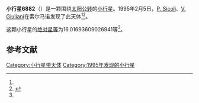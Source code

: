 {{Infobox planet
| bgcolour = #FFFFC0
| name = 6882 Sormano
| symbol = 
| image = 
| caption = 
| discovery = yes
| discovery_ref = 
| discoverer = [[P._Sicoli|P. Sicoli]]、[[V._Giuliani|V. Giuliani]]
| discovery_site = [[索尔马诺|索尔马诺]] 
| discovered = 1995年2月5日
| designations = yes
| mp_name = 
| named_after = 
| alt_names = 1995 CC1/ 1986 XM2 / 1989 OW / 1993 OQ
| mp_category = [[主带小行星|主带小行星]]
| orbit_ref = <ref name="a">[http://ssd.jpl.nasa.gov/sbdb.cgi?sstr=6882 6882 Sormano] {{Wayback|url=http://ssd.jpl.nasa.gov/sbdb.cgi?sstr=6882 |date=20200820185317 }}，小行星數據庫瀏覽器（JPL Small-Body Database Browser）－[[美国国家航空航天局|美国国家航空航天局]]喷气推进实验室</ref>
| epoch = 2456400.5 (2013年4月18日更新)
| aphelion = {{convert|2.808203864759392|AU|km|3|lk=out}}
| perihelion = {{convert|2.295826581250577|AU|km|3}}
| semimajor = {{convert|2.552015223004984|AU|km|3}}
| eccentricity = 0.1003868
| period = 1489.098129 [[日|日]]<br />4.08[[儒略年|儒略年]]
| avg_speed = 
| inclination = 14.39758980280557
| asc_node = 284.2860335354624
| mean_anomaly = 
| arg_peri = 16.01693609026941
| satellites = 
| physical_characteristics = yes
| dimensions = 
| mass = 
| density = 
| surface_grav = 
| escape_velocity = 
| sidereal_day = 
| axial_tilt = 
| pole_ecliptic_lat = 
| pole_ecliptic_lon = 
| albedo = 
| temperatures= 
| temp_name1 = 
| mean_temp_1 = 
| max_temp_1 = 
| temp_name2 = 
| max_temp_2 = 
| spectral_type = 
| abs_magnitude = 16.01693609026941
}}

'''小行星6882'''（{{lang-en|6882 Sormano}}）是一颗围绕[[太阳|太阳]][[公转|公转]]的[[小行星|小行星]]。1995年2月5日，[[P._Sicoli|P. Sicoli]]、[[V._Giuliani|V. Giuliani]]在索尔马诺发现了此天体<ref name="a" /><ref>{{cite news|title=小行星列表|url=http://cfa-www.harvard.edu/iau/lists/NumberedMPs.txt|accessdate=2013-07-08|newspaper=哈佛大学|archive-date=2008-05-17|archive-url=https://web.archive.org/web/20080517010638/http://cfa-www.harvard.edu/iau/lists/NumberedMPs.txt|dead-url=no}}</ref>。

这颗小行星的[[绝对星等|绝对星等]]为16.01693609026941等<ref name="a" />。

==参考文献==
{{reflist}}
{{Minor Planet Number|[[小行星6881|小行星6881]]|[[小行星6883|小行星6883]]}}

{{小天体}}

[[Category:小行星带天体|Category:小行星带天体]]
[[Category:1995年发现的小行星|Category:1995年发现的小行星]]

{{asteroid-stub}}